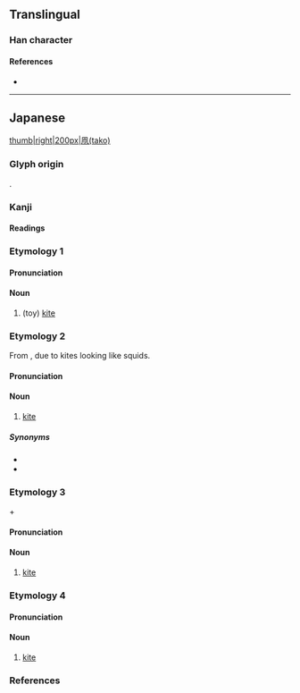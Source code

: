{{character info/new}}
==Translingual==

===Han character===
{{Han char|rn=16|rad=几|as=03|sn=5|four=|canj=HNLB|ids=⿵⺇巾}}

====References====
* {{Han ref|kx=0134.081|dkj=01749|dj=0299.190|hdz=10276.111|uh=51E7|ud=20967}}

----

==Japanese==
[[file:Takoagetaikai873.JPG|thumb|right|200px|凧(tako)]]

===Glyph origin===
{{ja-etym-kokuji}}.

===Kanji===
{{ja-kanji|grade=n|rs=几03}}

====Readings====
{{ja-readings
|kun=たこ-, いかのぼり-
}}

===Etymology 1===
{{ja-kanjitab|たこ|yomi=k|alt=紙鳶}}

====Pronunciation====
{{ja-pron|たこ|y=k|acc=1|acc_ref=DJR}}

====Noun====
{{ja-noun|たこ}}

# (toy) [[kite]] {{gloss|a tethered object lifted by wind}}

===Etymology 2===
{{ja-kanjitab|yomi=o|alt=紙鳶}}

From {{ja-r|烏賊|いか|[[squid]]}}, due to kites looking like squids.

====Pronunciation====
{{ja-pron|いか|y=k|acc=0|acc_ref=DJR}}

====Noun====
{{ja-noun|いか}}

# {{lb|ja|Kansai}} [[kite]]

=====Synonyms=====
* {{ja-r|凧|たこ}}
* {{ja-r|凧|いかのぼり}}

===Etymology 3===
{{ja-kanjitab|いかのぼり|yomi=k|alt=紙鳶}}
{{ja-r|烏賊|いか|[[squid]]}} + {{ja-r|幟|のぼり|[[flag]]; [[banner]]}}

====Pronunciation====
{{ja-pron|いかのぼり|y=k|acc=3|acc_ref=DJR}}

====Noun====
{{ja-noun|いかのぼり}}

# [[kite]]

===Etymology 4===
{{ja-kanjitab|はた|yomi=k}}

====Pronunciation====
{{ja-pron|はた|y=k|acc=2|acc_ref=DJR}}

====Noun====
{{ja-noun|はた}}

# [[kite]]

===References===
<references/>